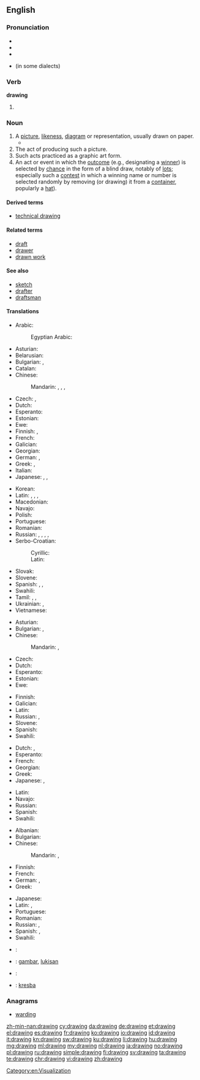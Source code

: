 ==English==

===Pronunciation===
{{wikipedia}}
* {{audio|en-us-drawing.ogg|Audio (US)}}
* {{IPA|/ˈdɹɑ.ɪŋ(ɡ)/|/ˈdɹɔ.ɪŋ(ɡ)/|/ˈdɹɑɹɪŋ(ɡ)/|/ˈdɹɔɹɪŋ(ɡ)/|lang=en}}
* {{rhymes|ɔːɪŋ}}
* {{rhymes|ɔːɹɪŋ}} (in some dialects)

===Verb===
'''drawing'''

# {{present participle of|draw}}

===Noun===
{{en-noun}}

# A [[picture]], [[likeness]], [[diagram]] or representation, usually drawn on paper.
#*{{quote-magazine|date=2012-03
|author=[[w:Brian Hayes (scientist)|Brian Hayes]]
|title=Pixels or Perish
|volume=100|issue=2|page=106
|magazine=[[w:American Scientist|American Scientist]]
|url=http://www.americanscientist.org/issues/pub/pixels-or-perish
|passage='''Drawings''' and pictures are more than mere ornaments in scientific discourse. Blackboard sketches, geological maps, diagrams of molecular structure, astronomical photographs, MRI images, the many varieties of statistical charts and graphs: These pictorial devices are indispensable tools for presenting evidence, for explaining a theory, for telling a story.}}
# The act of producing such a picture.
# Such acts practiced as a graphic art form.
# An act or event in which the [[outcome]] (e.g., designating a [[winner]]) is selected by [[chance]] in the form of a blind draw, notably of [[lot]]s; especially such a [[contest]] in which a winning name or number is selected randomly by removing (or drawing) it from a [[container]], popularly a [[hat]]).

====Derived terms====
* [[technical drawing]]

====Related terms====
* [[draft]]
* [[drawer]]
* [[drawn work]]

====See also====
* [[sketch]]
* [[drafter]]
* [[draftsman]]

====Translations====
{{trans-top|picture, likeness, diagram or representation}}
* Arabic: {{t|ar|رسم|tr=rasm|sc=Arab}}
*: Egyptian Arabic: {{tø|arz|رسم|m|tr=rasm|sc=Arab}}
* Asturian: {{t-|ast|dibuxu|m}}
* Belarusian: {{t|be|малюнак|m|tr=maljúnak|sc=Cyrl}}
* Bulgarian: {{t+|bg|рисунка|f}},{{t+|bg|чертеж|m}}
* Catalan: {{t+|ca|dibuix|m}}
* Chinese:
*: Mandarin: {{t|cmn|圖畫|sc=Hani}}, {{t|cmn|图画|tr=túhuà|sc=Hani}}, {{t|cmn|圖片|sc=Hani}}, {{t|cmn|图片|tr=túpiàn|sc=Hani}}
* Czech: {{t+|cs|kresba|f}}, {{t-|cs|nákres|m}}
* Dutch: {{t+|nl|tekening}}
* Esperanto: {{t-|eo|desegnaĵo}}
* Estonian: {{t-|et|joonistus}}
* Ewe: {{tø|ee|nutata}}
* Finnish: {{t+|fi|piirros}}, {{t+|fi|piirustus}}
* French: {{t+|fr|dessin|m}}
* Galician: {{t-|gl|debuxo|m}}
* Georgian: {{t-|ka|ხატვა|tr=xatva|sc=Geor}}
* German: {{t+|de|Zeichnung|f}}, {{t+|de|Bild|n}}
* Greek: {{t+|el|σχέδιο|n|tr=schédio}}, {{t+|el|σχεδίασμα|n|tr=schedíasma}}
* Italian: {{t+|it|disegno|m}}
* Japanese: {{t+|ja|絵|tr=え, e|sc=Jpan}}, {{t-|ja|素描|tr=そびょう, sobyō|sc=Jpan}}, {{t+|ja|図画|tr=ずが, zuga|sc=Jpan}}
{{trans-mid}}
* Korean: {{t+|ko|그림|tr=geurim}}
* Latin: {{t-|la|imago}}, {{t+|la|descriptio}}, {{t+|la|forma}}, {{t-|la|designatio}}
* Macedonian: {{t|mk|цртеж|m|tr=crtež|sc=Cyrl}}
* Navajo: {{tø|nv|naʼashchʼąąʼ}}
* Polish: {{t+|pl|rysunek|m}}
* Portuguese: {{t+|pt|desenho}}
* Romanian: {{t-|ro|desen|n}}
* Russian: {{t+|ru|рисунок|alt=рису́нок|tr=risúnok|m|sc=Cyrl}}, {{qualifier|draft, design, diagram}} {{t+|ru|чертёж|m|tr=čertjóž|sc=Cyrl}}, {{t+|ru|картинка|f|tr=kartínka|sc=Cyrl}} {{t+|ru|диаграмма|alt=диагра́мма|tr=diagrámma|f|sc=Cyrl}}, {{qualifier|diagram}} {{t+|ru|схема|alt=схе́ма|tr=sxéma|f|sc=Cyrl}}, {{qualifier|design}}  
* Serbo-Croatian:
*: Cyrillic: {{t-|sh|цртеж|m}}
*: Latin: {{t-|sh|crtež|m}}
* Slovak: {{t|sk|kresba|f}}
* Slovene: {{t+|sl|risba|f}}
* Spanish: {{t+|es|dibujo|m}}, {{t+|es|esquema|m}}, {{t+|es|croquis|m}}
* Swahili: {{t+|sw|mchoro}}
* Tamil: {{t+|ta|ஓவியம்|sc=Taml}}, {{t+|ta|படம்|sc=Taml}}, {{t+|ta|கீறல்|sc=Taml}}
* Ukrainian: {{t|uk|рисунок|m|tr=rysúnok|sc=Cyrl}}, {{t|uk|малюнок|m|tr=maljúnok|sc=Cyrl}}
* Vietnamese: {{t|vi|hình vẽ}}
{{trans-bottom}}

{{trans-top|act of producing a picture}}
* Asturian: {{t-|ast|dibuxu|m}}
* Bulgarian: {{t+|bg|рисуване|n}}, {{t+|bg|чертане|n}}
* Chinese:
*: Mandarin: {{t|cmn|繪圖|sc=Hani}}, {{t|cmn|绘图|tr=huìtú|sc=Hani}}
* Czech: {{t+|cs|kresba|f}}
* Dutch: {{t+|nl|tekenen|n}}
* Esperanto: {{t-|eo|desegnado}}
* Estonian: {{t-|et|joonistamine}}
* Ewe: {{tø|ee|nutata}}
{{trans-mid}}
* Finnish: {{t-|fi|piirtäminen}}
* Galician: {{t-|gl|debuxo|m}}
* Latin: {{t-|la|graphidis scientia}}
* Russian: {{t+|ru|рисование|n|tr=risovánije|sc=Cyrl}}, {{qualifier|drafting}} {{t+|ru|черчение|m|tr=čerčénije|sc=Cyrl}}
* Slovene: {{t-|sl|risanje|n}}
* Spanish: {{t+|es|dibujar}}
* Swahili: {{t+|sw|mchoro}}
{{trans-bottom}}

{{trans-top|graphic art form}}
* Dutch: {{t+|nl|tekenen|n}}, {{t-|nl|tekenkunst}}
* Esperanto: {{t-|eo|desegnado}}
* French: {{t+|fr|dessin|m}}
* Georgian: {{t-|ka|ხატვა|tr=xatva|sc=Geor}}
* Greek: {{t+|el|σχέδιο|n|tr=skhédio}}
* Japanese: {{t-|ja|デッサン|tr=dessan|sc=Jpan}}, {{t-|ja|ドローイング|tr=dorōingu|sc=Jpan}}
{{trans-mid}}
* Latin: {{t-|la|graphis}}
* Navajo: {{tø|nv|naʼashchʼąąʼ}}
* Russian: {{t+|ru|рисование|n|tr=risovánije|sc=Cyrl}}
* Spanish: {{t+|es|dibujo|m}}
* Swahili: {{t+|sw|mchoro}}
{{trans-bottom}}

{{trans-top|action where the outcome is selected by chance using a draw}}
* Albanian: {{t-|sq|short|m}}
* Bulgarian: {{t+|bg|теглене|n}}
* Chinese:
*: Mandarin: {{t|cmn|抽籤|sc=Hani}}, {{t|cmn|抽签|tr=chōuqiān|sc=Hani}}
* Finnish: {{t-|fi|nostoarvonta}}
* French: {{t+|fr|pige|f}}
* German: {{t-|de|Auslosung|f}}, {{t+|de|Ziehung|f}}
* Greek: {{t+|el|κλήρωση|f|tr=klírosi}}
{{trans-mid}}
* Japanese: {{t+|ja|抽選|tr=ちゅうせん, chūsen|sc=Jpan}}
* Latin: {{t-|la|lineamenta}}, {{t-|la|adumbratio}}
* Portuguese: {{t+|pt|sorteio|m}}
* Romanian: {{t+|ro|tragere|f}}
* Russian: {{t+|ru|жеребьёвка|tr=žerebʹjóvka|sc=Cyrl}}, {{t+|ru|розыгрыш|m|tr=rózygryš|sc=Cyrl}}
* Spanish: {{t+|es|sorteo|m}}, {{t+|es|rifa|f}}
* Swahili: {{t+|sw|mchoro}}
{{trans-bottom}}

{{checktrans-top}}
* {{ttbc|el}}: {{t+|el|σχεδίαση|f|tr=σχεδίαση}}
* {{ttbc|id}}: [[gambar]], [[lukis|lukisan]]
{{trans-mid}}
* {{ttbc|ga}}: {{t-|ga|dearadh|m}}
* {{ttbc|sk}}: [[kresba]] {{f}}
{{trans-bottom}}

===Anagrams===
* [[warding#English|warding]]

[[Category:en:Visualization]]

[[zh-min-nan:drawing]]
[[cy:drawing]]
[[da:drawing]]
[[de:drawing]]
[[et:drawing]]
[[el:drawing]]
[[es:drawing]]
[[fr:drawing]]
[[ko:drawing]]
[[io:drawing]]
[[id:drawing]]
[[it:drawing]]
[[kn:drawing]]
[[sw:drawing]]
[[ku:drawing]]
[[li:drawing]]
[[hu:drawing]]
[[mg:drawing]]
[[ml:drawing]]
[[my:drawing]]
[[nl:drawing]]
[[ja:drawing]]
[[no:drawing]]
[[pl:drawing]]
[[ru:drawing]]
[[simple:drawing]]
[[fi:drawing]]
[[sv:drawing]]
[[ta:drawing]]
[[te:drawing]]
[[chr:drawing]]
[[vi:drawing]]
[[zh:drawing]]